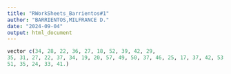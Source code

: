 ```yaml
---
title: "RWorkSheets_Barrientos#1"
author: "BARRIENTOS,MILFRANCE D."
date: "2024-09-04"
output: html_document
---
```


```r
vector c(34, 28, 22, 36, 27, 18, 52, 39, 42, 29,
35, 31, 27, 22, 37, 34, 19, 20, 57, 49, 50, 37, 46, 25, 17, 37, 42, 53, 41,
51, 35, 24, 33, 41.)

```

